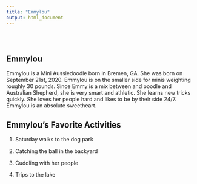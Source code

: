 ```yaml
---
title: "Emmylou"
output: html_document
---
```


```{=html}
<style type="text/css">
.title {
  display: none;
}

#getting-started img {
  margin-right: 10px;
}

</style>
```
<div class="row" style="padding-top: 30px;">

::: col-sm-6
# **Emmylou**

Emmylou is a Mini Aussiedoodle born in Bremen, GA. She was born on September 21st, 2020. Emmylou is on the smaller side for minis weighting roughly 30 pounds. Since Emmy is a mix between and poodle and Australian Shepherd, she is very smart and athletic. She learns new tricks quickly. She loves her people hard and likes to be by their side 24/7. Emmylou is an absolute sweetheart.

## Emmylou's Favorite Activities

1.  Saturday walks to the dog park

2.  Catching the ball in the backyard

3.  Cuddling with her people

4.  Trips to the lake
:::

<!-- ::: col-sm-6 -->
<!-- ### [Crump Lab: Human Cognition and Performance](https://crumplab.github.io) -->

<!-- <a href = "https://crumplab.github.io"> ![](images/logo.png) </a> -->
<!-- ::: -->

